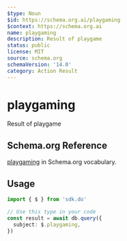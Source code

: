 ```yaml
---
$type: Noun
$id: https://schema.org.ai/playgaming
$context: https://schema.org.ai
name: playgaming
description: Result of playgame
status: public
license: MIT
source: schema.org
schemaVersion: '14.0'
category: Action Result
---
```


# playgaming

Result of playgame

## Schema.org Reference

[playgaming](https://schema.org/PlayGameAction) in Schema.org vocabulary.

## Usage

```typescript
import { $ } from 'sdk.do'

// Use this type in your code
const result = await db.query({
  subject: $.playgaming,
})
```
